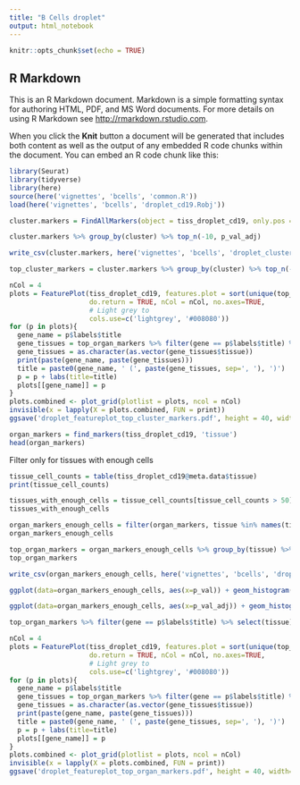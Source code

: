 ```yaml
---
title: "B Cells droplet"
output: html_notebook
---
```


```r
knitr::opts_chunk$set(echo = TRUE)
```

## R Markdown

This is an R Markdown document. Markdown is a simple formatting syntax for authoring HTML, PDF, and MS Word documents. For more details on using R Markdown see <http://rmarkdown.rstudio.com>.

When you click the **Knit** button a document will be generated that includes both content as well as the output of any embedded R code chunks within the document. You can embed an R code chunk like this:

```r
library(Seurat)
library(tidyverse)
library(here)
source(here('vignettes', 'bcells', 'common.R'))
load(here('vignettes', 'bcells', 'droplet_cd19.Robj'))
```




```r
cluster.markers = FindAllMarkers(object = tiss_droplet_cd19, only.pos = TRUE, min.pct = 0.25, thresh.use = 0.25)
```

```r
cluster.markers %>% group_by(cluster) %>% top_n(-10, p_val_adj)
```



```r
write_csv(cluster.markers, here('vignettes', 'bcells', 'droplet_cluster_markers.csv'))
```


```r
top_cluster_markers = cluster.markers %>% group_by(cluster) %>% top_n(-10, p_val_adj)
```


```r
nCol = 4
plots = FeaturePlot(tiss_droplet_cd19, features.plot = sort(unique(top_cluster_markers$gene)), 
                    do.return = TRUE, nCol = nCol, no.axes=TRUE, 
                    # Light grey to 
                    cols.use=c('lightgrey', '#008080'))
for (p in plots){
  gene_name = p$labels$title
  gene_tissues = top_organ_markers %>% filter(gene == p$labels$title) %>% select(tissue)
  gene_tissues = as.character(as.vector(gene_tissues$tissue))
  print(paste(gene_name, paste(gene_tissues)))
  title = paste0(gene_name, ' (', paste(gene_tissues, sep=', '), ')')
  p = p + labs(title=title)
  plots[[gene_name]] = p
}
plots.combined <- plot_grid(plotlist = plots, ncol = nCol)
invisible(x = lapply(X = plots.combined, FUN = print))
ggsave('droplet_featureplot_top_cluster_markers.pdf', height = 40, width=15)
```



```r
organ_markers = find_markers(tiss_droplet_cd19, 'tissue')
head(organ_markers)
```

Filter only for tissues with enough cells

```r
tissue_cell_counts = table(tiss_droplet_cd19@meta.data$tissue)
print(tissue_cell_counts)

tissues_with_enough_cells = tissue_cell_counts[tissue_cell_counts > 50]
tissues_with_enough_cells
```


```r
organ_markers_enough_cells = filter(organ_markers, tissue %in% names(tissues_with_enough_cells))
organ_markers_enough_cells
```


```r
top_organ_markers = organ_markers_enough_cells %>% group_by(tissue) %>% top_n(-10, p_val_adj)
top_organ_markers
```


```r
write_csv(organ_markers_enough_cells, here('vignettes', 'bcells', 'droplet_tissue_markers.csv'))
```


```r
ggplot(data=organ_markers_enough_cells, aes(x=p_val)) + geom_histogram() + facet_grid(~tissue)
```
```r
ggplot(data=organ_markers_enough_cells, aes(x=p_val_adj)) + geom_histogram() + facet_grid(~tissue)
```

```r
top_organ_markers %>% filter(gene == p$labels$title) %>% select(tissue)
```


```r
nCol = 4
plots = FeaturePlot(tiss_droplet_cd19, features.plot = sort(unique(top_organ_markers$gene)), 
                    do.return = TRUE, nCol = nCol, no.axes=TRUE, 
                    # Light grey to 
                    cols.use=c('lightgrey', '#008080'))
for (p in plots){
  gene_name = p$labels$title
  gene_tissues = top_organ_markers %>% filter(gene == p$labels$title) %>% select(tissue)
  gene_tissues = as.character(as.vector(gene_tissues$tissue))
  print(paste(gene_name, paste(gene_tissues)))
  title = paste0(gene_name, ' (', paste(gene_tissues, sep=', '), ')')
  p = p + labs(title=title)
  plots[[gene_name]] = p
}
plots.combined <- plot_grid(plotlist = plots, ncol = nCol)
invisible(x = lapply(X = plots.combined, FUN = print))
ggsave('droplet_featureplot_top_organ_markers.pdf', height = 40, width=15)
```


